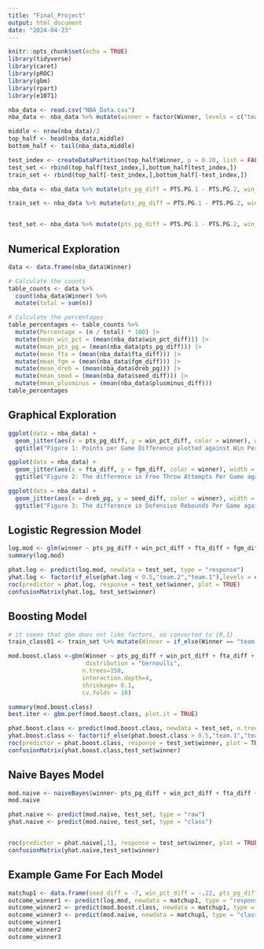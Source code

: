 ---
title: "Final_Project"
output: html_document
date: "2024-04-23"
---

```{r setup, include=FALSE}
knitr::opts_chunk$set(echo = TRUE)
library(tidyverse)
library(caret)
library(pROC)
library(gbm) 
library(rpart)
library(e1071)
```

```{r}
nba_data <- read.csv("NBA_Data.csv")
nba_data <- nba_data %>% mutate(winner = factor(Winner, levels = c("team.2","team.1")))

middle <- nrow(nba_data)/2
top_half <- head(nba_data,middle)
bottom_half <- tail(nba_data,middle) 

test_index <- createDataPartition(top_half$Winner, p = 0.20, list = FALSE)
test_set <- rbind(top_half[test_index,],bottom_half[test_index,])
train_set <- rbind(top_half[-test_index,],bottom_half[-test_index,])

nba_data <- nba_data %>% mutate(pts_pg_diff = PTS.PG.1 - PTS.PG.2, win_pct_diff = WIN.PCT.1 - WIN.PCT.2, fta_diff = FTA.1 - FTA.2, fgm_diff = FGM.1 - FGM.2, dreb_pg = DREB.1 - DREB.2, seed_diff = Seed.1 - Seed.2, plusminus_diff = plus_minus.1 - plus_minus.2)

train_set <- nba_data %>% mutate(pts_pg_diff = PTS.PG.1 - PTS.PG.2, win_pct_diff = WIN.PCT.1 - WIN.PCT.2, fta_diff = FTA.1 - FTA.2, fgm_diff = FGM.1 - FGM.2, dreb_pg = DREB.1 - DREB.2, seed_diff = Seed.1 - Seed.2, plusminus_diff = plus_minus.1 - plus_minus.2)


test_set <- nba_data %>% mutate(pts_pg_diff = PTS.PG.1 - PTS.PG.2, win_pct_diff = WIN.PCT.1 - WIN.PCT.2, fta_diff = FTA.1 - FTA.2, fgm_diff = FGM.1 - FGM.2, dreb_pg = DREB.1 - DREB.2, seed_diff = Seed.1 - Seed.2, plusminus_diff = plus_minus.1 - plus_minus.2)
```

## Numerical Exploration

```{r}
data <- data.frame(nba_data$Winner)

# Calculate the counts
table_counts <- data %>%
  count(nba_data$Winner) %>%
  mutate(total = sum(n))

# Calculate the percentages
table_percentages <- table_counts %>%
  mutate(Percentage = (n / total) * 100) |>
  mutate(mean_win_pct = (mean(nba_data$win_pct_diff))) |>
  mutate(mean_pts_pg = (mean(nba_data$pts_pg_diff))) |>
  mutate(mean_fta = (mean(nba_data$fta_diff))) |>
  mutate(mean_fgm = (mean(nba_data$fgm_diff))) |>
  mutate(mean_dreb = (mean(nba_data$dreb_pg))) |>
  mutate(mean_seed = (mean(nba_data$seed_diff))) |>
  mutate(mean_plusminus = (mean(nba_data$plusminus_diff)))
table_percentages
```

## Graphical Exploration

```{r}
ggplot(data = nba_data) +
  geom_jitter(aes(x = pts_pg_diff, y = win_pct_diff, color = winner), width = 2, height = 0.05) +
  ggtitle("Figure 1: Points per Game Difference plotted against Win Percentage Difference")

ggplot(data = nba_data) +
  geom_jitter(aes(x = fta_diff, y = fgm_diff, color = winner), width = 1, height = 0.05) +
  ggtitle("Figure 2: The difference in Free Throw Attempts Per Game against the Difference \n in Field Goal Makes")

ggplot(data = nba_data) +
  geom_jitter(aes(x = dreb_pg, y = seed_diff, color = winner), width = .5, height = 0.5) +
  ggtitle("Figure 3: The difference in Defensive Rebounds Per Game against the Difference \n in Seed")
```

## Logistic Regression Model

```{r}
log.mod <- glm(winner ~ pts_pg_diff + win_pct_diff + fta_diff + fgm_diff + dreb_pg + seed_diff + plusminus_diff, data = train_set, family = "binomial")
summary(log.mod)

phat.log <- predict(log.mod, newdata = test_set, type = "response")
yhat.log <- factor(if_else(phat.log < 0.5,"team.2","team.1"),levels = c("team.2","team.1"))
roc(predictor = phat.log, response = test_set$winner, plot = TRUE)
confusionMatrix(yhat.log, test_set$winner)
```

## Boosting Model

```{r}
# it seems that gbm does not like factors, so converted to {0,1}
train_class01 <- train_set %>% mutate(Winner = if_else(Winner == "team.1",1,0))

mod.boost.class <-gbm(Winner ~ pts_pg_diff + win_pct_diff + fta_diff + fgm_diff + dreb_pg + seed_diff + plusminus_diff, data=train_class01, 
                      distribution = "bernoulli",
                     n.trees=150, 
                     interaction.depth=4, 
                     shrinkage= 0.1,
                     cv.folds = 10)

summary(mod.boost.class)
best.iter <- gbm.perf(mod.boost.class, plot.it = TRUE)

phat.boost.class <- predict(mod.boost.class, newdata = test_set, n.trees = best.iter, type = "response")
yhat.boost.class <- factor(if_else(phat.boost.class > 0.5,"team.1","team.2"),levels = c("team.1","team.2"))
roc(predictor = phat.boost.class, response = test_set$winner, plot = TRUE)
confusionMatrix(yhat.boost.class,test_set$winner)
```

## Naive Bayes Model

```{r}
mod.naive <- naiveBayes(winner~ pts_pg_diff + win_pct_diff + fta_diff + fgm_diff + dreb_pg + seed_diff + plusminus_diff, data = train_set, laplace = 0.5)
mod.naive

phat.naive <- predict(mod.naive, test_set, type = "raw")
yhat.naive <- predict(mod.naive, test_set, type = "class")


roc(predictor = phat.naive[,1], response = test_set$winner, plot = TRUE)
confusionMatrix(yhat.naive,test_set$winner)
```

## Example Game For Each Model

```{r}
matchup1 <- data.frame(seed_diff = -7, win_pct_diff = -.22, pts_pg_diff = 20.4, fta_diff = 2, fgm_diff = 4, dreb_pg = 3, plusminus_diff = 2)
outcome_winner1 <- predict(log.mod, newdata = matchup1, type = "response")
outcome_winner2 <- predict(mod.boost.class, newdata = matchup1, type = "response")
outcome_winner3 <- predict(mod.naive, newdata = matchup1, type = "class")
outcome_winner1
outcome_winner2
outcome_winner3
```
